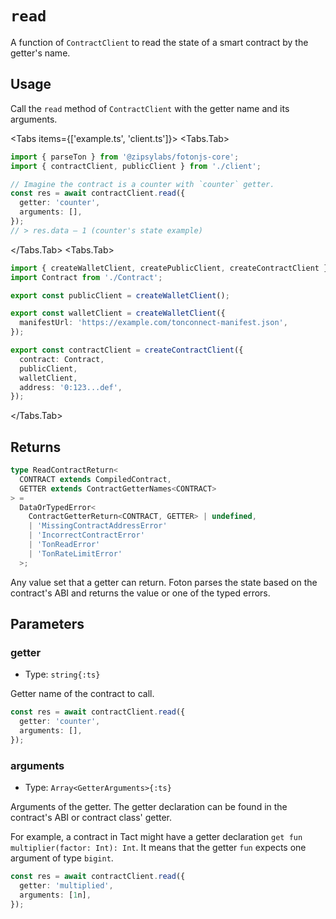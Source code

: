 
# `read`

A function of `ContractClient` to read the state of a smart contract by the getter's name.

## Usage

Call the `read` method of `ContractClient` with the getter name and its arguments.

<Tabs items={['example.ts', 'client.ts']}>
<Tabs.Tab>
```ts
import { parseTon } from '@zipsylabs/fotonjs-core';
import { contractClient, publicClient } from './client';

// Imagine the contract is a counter with `counter` getter.
const res = await contractClient.read({
  getter: 'counter',
  arguments: [],
});
// > res.data – 1 (counter's state example)
```
</Tabs.Tab>
<Tabs.Tab>
```ts
import { createWalletClient, createPublicClient, createContractClient } from '@zipsylabs/fotonjs-core';
import Contract from './Contract';

export const publicClient = createWalletClient();

export const walletClient = createWalletClient({
  manifestUrl: 'https://example.com/tonconnect-manifest.json',
});

export const contractClient = createContractClient({
  contract: Contract,
  publicClient,
  walletClient,
  address: '0:123...def',
});
```
</Tabs.Tab>
</Tabs>

## Returns

```ts
type ReadContractReturn<
  CONTRACT extends CompiledContract,
  GETTER extends ContractGetterNames<CONTRACT>
> =
  DataOrTypedError<
    ContractGetterReturn<CONTRACT, GETTER> | undefined,
    | 'MissingContractAddressError'
    | 'IncorrectContractError'
    | 'TonReadError'
    | 'TonRateLimitError'
  >;
 ```

Any value set that a getter can return. Foton parses the state based on the contract's ABI and returns the value or one of the typed errors.

## Parameters

### getter
- Type: `string{:ts}`

Getter name of the contract to call.

```ts {2}
const res = await contractClient.read({
  getter: 'counter',
  arguments: [],
});
```

### arguments
- Type: `Array<GetterArguments>{:ts}`

Arguments of the getter. The getter declaration can be found in the contract's ABI or contract class' getter.

For example, a contract in Tact might have a getter declaration `get fun multiplier(factor: Int): Int`. It means that the getter `fun` expects one argument of type `bigint`.

```ts {3}
const res = await contractClient.read({
  getter: 'multiplied',
  arguments: [1n],
});
```
